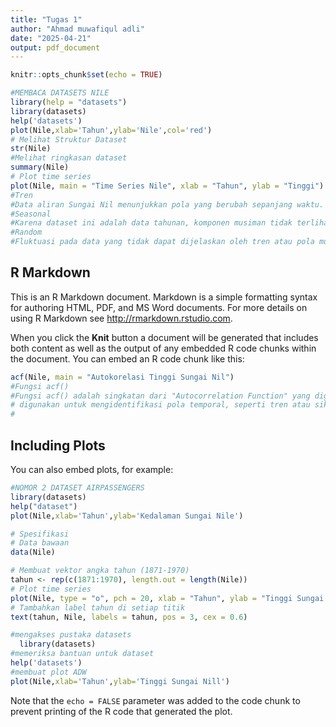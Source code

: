 ---
title: "Tugas 1"
author: "Ahmad muwafiqul adli"
date: "2025-04-21"
output: pdf_document
---

```{r setup, include=FALSE}
knitr::opts_chunk$set(echo = TRUE)
```
```{r}
#MEMBACA DATASETS NILE
library(help = "datasets")
library(datasets)
help('datasets')
plot(Nile,xlab='Tahun',ylab='Nile',col='red')
# Melihat Struktur Dataset 
str(Nile)
#Melihat ringkasan dataset
summary(Nile)
# Plot time series
plot(Nile, main = "Time Series Nile", xlab = "Tahun", ylab = "Tinggi")
#Tren
#Data aliran Sungai Nil menunjukkan pola yang berubah sepanjang waktu. Terdapat indikasi penurunan volume aliran secara keseluruhan di periode tertentu, meskipun setelah tahun-tahun awal ada stabilisasi jangka panjang dalam kisaran tertentu. Tren ini mencerminkan perubahan lingkungan atau intervensi manusia.
#Seasonal
#Karena dataset ini adalah data tahunan, komponen musiman tidak terlihat secara eksplisit dalam analisis. Pola musiman lebih sering ditemukan dalam data bulanan atau mingguan dengan variasi periodik seperti perubahan curah hujan musiman.
#Random
#Fluktuasi pada data yang tidak dapat dijelaskan oleh tren atau pola musiman disebut komponen acak (random). Tahun-tahun dengan nilai ekstrem, seperti aliran yang sangat rendah atau tinggi, kemungkinan besar disebabkan oleh faktor-faktor unik seperti banjir besar, kekeringan, atau kejadian tak terduga lainnya.

```

## R Markdown

This is an R Markdown document. Markdown is a simple formatting syntax for authoring HTML, PDF, and MS Word documents. For more details on using R Markdown see <http://rmarkdown.rstudio.com>.

When you click the **Knit** button a document will be generated that includes both content as well as the output of any embedded R code chunks within the document. You can embed an R code chunk like this:

```{r}
acf(Nile, main = "Autokorelasi Tinggi Sungai Nil")
#Fungsi acf()
#Fungsi acf() adalah singkatan dari "Autocorrelation Function" yang digunakan untuk menghitung dan memvisualisasikan autokorelasi dari sebuah time series.
# digunakan untuk mengidentifikasi pola temporal, seperti tren atau siklus, dengan melihat sejauh mana nilai masa lalu memengaruhi nilai saat ini.
#
```

## Including Plots

You can also embed plots, for example:
```{r}
#NOMOR 2 DATASET AIRPASSENGERS
library(datasets)
help("dataset")
plot(Nile,xlab='Tahun',ylab='Kedalaman Sungai Nile')

# Spesifikasi
# Data bawaan
data(Nile)

# Membuat vektor angka tahun (1871-1970)
tahun <- rep(c(1871:1970), length.out = length(Nile))
# Plot time series
plot(Nile, type = "o", pch = 20, xlab = "Tahun", ylab = "Tinggi Sungai Nil")
# Tambahkan label tahun di setiap titik
text(tahun, Nile, labels = tahun, pos = 3, cex = 0.6)


```

```{r}
#mengakses pustaka datasets
  library(datasets)
#memeriksa bantuan untuk dataset 
help('datasets')
#membuat plot ADW
plot(Nile,xlab='Tahun',ylab='Tinggi Sungai Nill')
```

Note that the `echo = FALSE` parameter was added to the code chunk to prevent printing of the R code that generated the plot.
